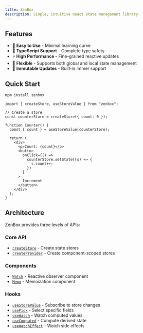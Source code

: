 ```yaml
---
title: ZenBox
description: Simple, intuitive React state management library
---
```


## Features

- 🚀 **Easy to Use** - Minimal learning curve
- 💪 **TypeScript Support** - Complete type safety
- ⚡ **High Performance** - Fine-grained reactive updates
- 🎯 **Flexible** - Supports both global and local state management
- 🔄 **Immutable Updates** - Built-in Immer support

## Quick Start

```bash
npm install zenbox
```

```tsx
import { createStore, useStoreValue } from "zenbox";

// Create a store
const counterStore = createStore({ count: 0 });

function Counter() {
  const { count } = useStoreValue(counterStore);

  return (
    <div>
      <p>Count: {count}</p>
      <button
        onClick={() =>
          counterStore.setState((s) => {
            s.count++;
          })
        }
      >
        Increment
      </button>
    </div>
  );
}
```

## Architecture

ZenBox provides three levels of APIs:

### Core API

- [`createStore`](./core/createStore) - Create state stores
- [`createProvider`](./core/createProvider) - Create component-scoped stores

### Components

- [`Watch`](./components/Watch) - Reactive observer component
- [`Memo`](./components/Memo) - Memoization component

### Hooks

- [`useStoreValue`](./hooks/useStoreValue) - Subscribe to store changes
- [`usePick`](./hooks/usePick) - Select specific fields
- [`useWatch`](./hooks/useWatch) - Watch computed values
- [`useComputed`](./hooks/useComputed) - Compute derived state
- [`useWatchEffect`](./hooks/useWatchEffect) - Watch side effects
